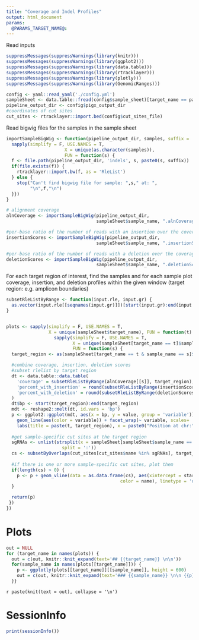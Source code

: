 ```yaml
---
title: "Coverage and Indel Profiles"
output: html_document
params: 
  @PARAMS_TARGET_NAME@: 
---
```


Read inputs 

```r
suppressMessages(suppressWarnings(library(knitr)))
suppressMessages(suppressWarnings(library(ggplot2)))
suppressMessages(suppressWarnings(library(data.table)))
suppressMessages(suppressWarnings(library(rtracklayer)))
suppressMessages(suppressWarnings(library(plotly)))
suppressMessages(suppressWarnings(library(GenomicRanges)))

config <- yaml::read_yaml('./config.yml')
sampleSheet <- data.table::fread(config$sample_sheet)[target_name == params$target_name]
pipeline_output_dir <- config$pigx_output_dir
#coordinates of cut sites 
cut_sites <- rtracklayer::import.bed(config$cut_sites_file)
```

Read bigwig files for the samples in the sample sheet
```r
importSampleBigWig <- function(pipeline_output_dir, samples, suffix = '.alnCoverage.bigwig') {
  sapply(simplify = F, USE.NAMES = T, 
                      X = unique(as.character(samples)), 
                      FUN = function(s) {
  f <- file.path(pipeline_output_dir, 'indels', s, paste0(s, suffix))
  if(file.exists(f)) {
    rtracklayer::import.bw(f, as = 'RleList')
  } else {
    stop("Can't find bigwig file for sample: ",s," at: ",
         "\n",f,"\n")
  }})
}

# alignment coverage 
alnCoverage <- importSampleBigWig(pipeline_output_dir, 
                                  sampleSheet$sample_name, ".alnCoverage.bigwig")

#per-base ratio of the number of reads with an insertion over the coverage
insertionScores <- importSampleBigWig(pipeline_output_dir, 
                                  sampleSheet$sample_name, ".insertionScores.bigwig")

#per-base ratio of the number of reads with a deletion over the coverage
deletionScores <- importSampleBigWig(pipeline_output_dir, 
                                  sampleSheet$sample_name, ".deletionScores.bigwig")

```

For each target region of interest, find the samples and for each sample plot coverage, insertion, and deletion profiles within the given window (target region: e.g. amplicon boundaries)

```r
subsetRleListByRange <- function(input.rle, input.gr) {
  as.vector(input.rle[[seqnames(input.gr)]])[start(input.gr):end(input.gr)]
}


plots <- sapply(simplify = F, USE.NAMES = T, 
                X = unique(sampleSheet$target_name), FUN = function(t) {
                  sapply(simplify = F, USE.NAMES = T, 
                         X = unique(sampleSheet[target_name == t]$sample_name), 
                         FUN = function(s) {
  target_region <- as(sampleSheet[target_name == t & sample_name == s]$target_region, 'GRanges')

  #combine coverage, insertion, deletion scores
  #subset rlelist by target region
  dt <- data.table::data.table(
    'coverage' = subsetRleListByRange(alnCoverage[[s]], target_region), 
    'percent_with_insertion' = round(subsetRleListByRange(insertionScores[[s]], target_region) * 100, 2), #percent 
    'percent_with_deletion' = round(subsetRleListByRange(deletionScores[[s]], target_region) * 100, 2) #percent
  )
  dt$bp <- start(target_region):end(target_region)
  mdt <- reshape2::melt(dt, id.vars = 'bp')
  p <- ggplot2::ggplot(mdt, aes(x = bp, y = value, group = 'variable')) + 
    geom_line(aes(color = variable)) + facet_wrap(~ variable, scales= 'free_y', nrow = 3) + 
    labs(title = paste(t, target_region), x = paste0("Position at chr:",seqnames(target_region)), y = '')
  
  #get sample-specific cut sites at the target region
  sgRNAs <- unlist(strsplit(x = sampleSheet[sampleSheet$sample_name == s,]$sgRNA_ids, 
                     split = ':'))
  cs <- subsetByOverlaps(cut_sites[cut_sites$name %in% sgRNAs], target_region, ignore.strand = TRUE)
  
  #if there is one or more sample-specific cut sites, plot them 
  if(length(cs) > 0) {
    p <- p + geom_vline(data = as.data.frame(cs), aes(xintercept = start, 
                                           color = name), linetype = 'dotted')
  }

  return(p)
 })
})

```


# Plots

```r
out = NULL
for (target_name in names(plots)) {
  out = c(out, knitr::knit_expand(text='## {{target_name}} \n\n'))
  for(sample_name in names(plots[[target_name]])) {
    p <- ggplotly(plots[[target_name]][[sample_name]], height = 600)
    out = c(out, knitr::knit_expand(text='### {{sample_name}} \n\n {{p}} \n\n'))
  }}
```

`r paste(knit(text = out), collapse = '\n')`

# SessionInfo 
```r
print(sessionInfo())
```
